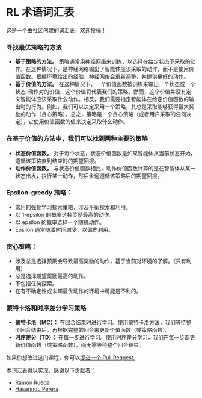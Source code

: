 # RL 术语词汇表

这是一个由社区创建的词汇表，欢迎投稿！

### 寻找最优策略的方法

- **基于策略的方法。** 策略通常用神经网络来训练，以选择在给定状态下采取的动作。在这种情况下，是神经网络输出了智能体应该采取的动作，而不是使用价值函数。根据环境给出的经验，神经网络会重新调整，并提供更好的动作。
- **基于价值的方法。** 在这种情况下，一个价值函数被训练来输出一个状态或一个状态-动作对的价值，这个价值将代表我们的策略。然而，这个价值并没有定义智能体应该采取什么动作。相反，我们需要指定智能体在给定价值函数的输出时的行为。例如，我们可以决定采用一个策略，其总是采取能够获得最大奖励的动作（贪心策略）。总之，策略是一个贪心策略（或者用户采取的任何决定），它使用价值函数的值来决定采取什么动作。

### 在基于价值的方法中，我们可以找到两种主要的策略

- **状态价值函数。** 对于每个状态，状态价值函数是如果智能体从当前状态开始，遵循该策略直到结束时的期望回报。
- **动作价值函数。** 与状态价值函数相比，动作价值函数计算的是在智能体从某一状态出发，执行某一动作，然后永远遵循该策略后的期望回报。
### Epsilon-greedy 策略：

- 常用的强化学习探索策略，涉及平衡探索和利用。
- 以 1-epsilon 的概率选择奖励最高的动作。
- 以 epsilon 的概率选择一个随机动作。
- Epsilon 通常随着时间减少，以偏向利用。

### 贪心策略：

- 涉及总是选择预期会导致最高奖励的动作，基于当前对环境的了解。（只有利用）
- 总是选择期望奖励最高的动作。
- 不包括任何探索。
- 在有不确定性或未知最优动作的环境中可能是不利的。

### 蒙特卡洛和时序差分学习策略

- **蒙特卡洛（MC）：** 在回合结束时进行学习。使用蒙特卡洛方法，我们等待整个回合结束后，再根据完整的回合来更新价值函数（或策略函数）。
- **时序差分（TD）：** 在每一步进行学习。使用时序差分学习，我们在每一步都更新价值函数（或策略函数），而无需等待整个回合结束。

如果你想改进这门课程，你可以[提交一个 Pull Request.](https://github.com/huggingface/deep-rl-class/pulls)

本词汇表得以实现，感谢以下贡献者：

- [Ramón Rueda](https://github.com/ramon-rd)
- [Hasarindu Perera](https://github.com/hasarinduperera/)